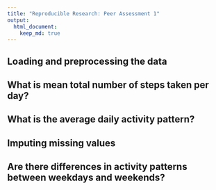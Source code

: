 ```yaml
---
title: "Reproducible Research: Peer Assessment 1"
output: 
  html_document:
    keep_md: true
---
```



##  Loading and preprocessing the data



## What is mean total number of steps taken per day?



## What is the average daily activity pattern?



## Imputing missing values



## Are there differences in activity patterns between weekdays and weekends?
